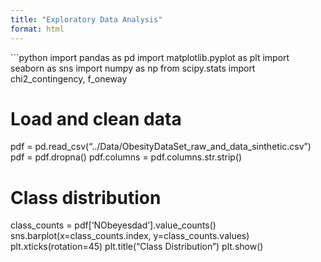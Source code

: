 ```yaml
---
title: "Exploratory Data Analysis"
format: html
---
```


```python
import pandas as pd
import matplotlib.pyplot as plt
import seaborn as sns
import numpy as np
from scipy.stats import chi2_contingency, f_oneway

# Load and clean data
pdf = pd.read_csv("../Data/ObesityDataSet_raw_and_data_sinthetic.csv")
pdf = pdf.dropna()
pdf.columns = pdf.columns.str.strip()

# Class distribution
class_counts = pdf['NObeyesdad'].value_counts()
sns.barplot(x=class_counts.index, y=class_counts.values)
plt.xticks(rotation=45)
plt.title("Class Distribution")
plt.show()

